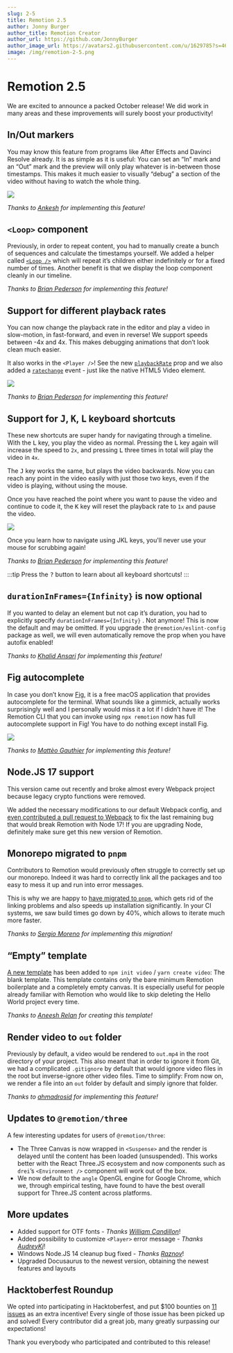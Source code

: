```yaml
---
slug: 2-5
title: Remotion 2.5
author: Jonny Burger
author_title: Remotion Creator
author_url: https://github.com/JonnyBurger
author_image_url: https://avatars2.githubusercontent.com/u/1629785?s=460&u=12eb94da6070d00fc924761ce06e3a428d01b7e9&v=4
image: /img/remotion-2-5.png
---
```


# Remotion 2.5

We are excited to announce a packed October release!
We did work in many areas and these improvements will surely boost your productivity!

## In/Out markers

You may know this feature from programs like After Effects and Davinci Resolve already. It is as simple as it is useful: You can set an “In” mark and an “Out” mark and the preview will only play whatever is in-between those timestamps. This makes it much easier to visually “debug” a section of the video without having to watch the whole thing.

<img src="/img/inout.gif" />

_Thanks to [Ankesh](https://github.com/remotion-dev/remotion/pull/631) for implementing this feature!_

## `<Loop>` component

Previously, in order to repeat content, you had to manually create a bunch of sequences and calculate the timestamps yourself. We added a helper called [`<Loop />`](/docs/loop) which will repeat it’s children either indefinitely or for a fixed number of times.
Another benefit is that we display the loop component cleanly in our timeline.

_Thanks to [Brian Pederson](https://github.com/remotion-dev/remotion/pull/638) for implementing this feature!_

## Support for different playback rates

You can now change the playback rate in the editor and play a video in slow-motion, in fast-forward, and even in reverse! We support speeds between -4x and 4x. This makes debugging animations that don’t look clean much easier.

It also works in the `<Player />`! See the new [`playbackRate`](/docs/player/player#playbackrate) prop and we also added a [`ratechange`](/docs/player/player#ratechange) event - just like the native HTML5 Video element.

<img src="https://remotion-assets.s3.eu-central-1.amazonaws.com/playbackrate.gif" />

_Thanks to [Brian Pederson](https://github.com/remotion-dev/remotion/pull/656) for implementing this feature!_

## Support for <kbd>J</kbd>, <kbd>K</kbd>, <kbd>L</kbd> keyboard shortcuts

These new shortcuts are super handy for navigating through a timeline. With the <kbd>L</kbd> key, you play the video as normal. Pressing the <kbd>L</kbd> key again will increase the speed to `2x`, and pressing <kbd>L</kbd> three times in total will play the video in `4x`.

The <kbd>J</kbd> key works the same, but plays the video backwards. Now you can reach any point in the video easily with just those two keys, even if the video is playing, without using the mouse.

Once you have reached the point where you want to pause the video and continue to code it, the <kbd>K</kbd> key will reset the playback rate to `1x` and pause the video.

<img src="https://remotion-assets.s3.eu-central-1.amazonaws.com/jkl.gif" />

Once you learn how to navigate using JKL keys, you'll never use your mouse for scrubbing again!

_Thanks to [Brian Pederson](https://github.com/remotion-dev/remotion/pull/656) for implementing this feature!_

:::tip
Press the <kbd>?</kbd> button to learn about all keyboard shortcuts!
:::

## `durationInFrames={Infinity}` is now optional

If you wanted to delay an element but not cap it’s duration, you had to explicitly specify `durationInFrames={Infinity}` . Not anymore! This is now the default and may be omitted.
If you upgrade the `@remotion/eslint-config` package as well, we will even automatically remove the prop when you have autofix enabled!

_Thanks to [Khalid Ansari](https://github.com/remotion-dev/remotion/pull/621) for implementing this feature!_

## Fig autocomplete

In case you don’t know [Fig](https://fig.io/), it is a free macOS application that provides autocomplete for the terminal. What sounds like a gimmick, actually works surprisingly well and I personally would miss it a lot if I didn’t have it!
The Remotion CLI that you can invoke using `npx remotion` now has full autocomplete support in Fig! You have to do nothing except install Fig.

<img src="/img/fig.gif" />

_Thanks to [Mattèo Gauthier](https://github.com/withfig/autocomplete/pull/633) for implementing this feature!_

## Node.JS 17 support

This version came out recently and broke almost every Webpack project because legacy crypto functions were removed.

We added the necessary modifications to our default Webpack config, and [even contributed a pull request to Webpack](https://github.com/webpack/webpack/pull/14557) to fix the last remaining bug that would break Remotion with Node 17! If you are upgrading Node, definitely make sure get this new version of Remotion.

## Monorepo migrated to `pnpm`

Contributors to Remotion would previously often struggle to correctly set up our monorepo. Indeed it was hard to correctly link all the packages and too easy to mess it up and run into error messages.

This is why we are happy to [have migrated to `pnpm`](https://github.com/remotion-dev/remotion/pull/627), which gets rid of the linking problems and also speeds up installation significantly. In your CI systems, we saw build times go down by 40%, which allows to iterate much more faster.

_Thanks to [Sergio Moreno](https://github.com/remotion-dev/remotion/pull/627) for implementing this migration!_

## “Empty” template

[A new template](https://github.com/remotion-dev/template-empty) has been added to `npm init video` / `yarn create video`: The blank template.
This template contains only the bare minimum Remotion boilerplate and a completely empty canvas. It is especially useful for people already familiar with Remotion who would like to skip deleting the Hello World project every time.

_Thanks to [Aneesh Relan](https://github.com/remotion-dev/remotion/pull/620) for creating this template!_

## Render video to `out` folder

Previously by default, a video would be rendered to `out.mp4` in the root directory of your project. This also meant that in order to ignore it from Git, we had a complicated `.gitignore` by default that would ignore video files in the root but inverse-ignore other video files.
Time to simplify: From now on, we render a file into an `out` folder by default and simply ignore that folder.

_Thanks to [ahmadrosid](https://github.com/remotion-dev/remotion/pull/618) for implementing this feature!_

## Updates to `@remotion/three`

A few interesting updates for users of `@remotion/three`:

- The Three Canvas is now wrapped in `<Suspense>` and the render is delayed until the content has been loaded (unsuspended). This works better with the React Three.JS ecosystem and now components such as `drei`’s `<Environment />` component will work out of the box.
- We now default to the `angle` OpenGL engine for Google Chrome, which we, through empirical testing, have found to have the best overall support for Three.JS content across platforms.

## More updates

- Added support for OTF fonts - _Thanks [William Candillon](https://github.com/remotion-dev/remotion/pull/637)_!
- Added possibility to customize `<Player>` error message - _Thanks [AudreyKj](https://github.com/remotion-dev/remotion/pull/654)_!
- Windows Node.JS 14 cleanup bug fixed - _Thanks [Raznov](https://github.com/remotion-dev/remotion/pull/634)_!
- Upgraded Docusaurus to the newest version, obtaining the newest features and layouts

## Hacktoberfest Roundup

We opted into participating in Hacktoberfest, and put $100 bounties on [11 issues](https://github.com/remotion-dev/remotion/issues?q=+label%3A%22%F0%9F%A5%A8++hacktoberfest%22+) as an extra incentive!
Every single of those issue has been picked up and solved! Every contributor did a great job, many greatly surpassing our expectations!

Thank you everybody who participated and contributed to this release!
